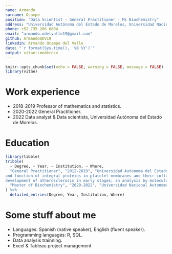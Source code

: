 ```yaml
---
name: Armando
surname: Ocampo
position: "Data Scientist - General Practitioner - Ms Biochemistry"
address: "Universidad Autónoma del Estado de Morelos, Universidad Nacional Autónoma de México"
phone: +52 735 206 6804
email: "armando.odelvalle19@gmail.com"
github: ArmandoODV19
linkedin: Armando Ocampo del Valle
date: "`r format(Sys.time(), '%B %Y')`"
output: vitae::moderncv
---
```


```r
knitr::opts_chunk$set(echo = FALSE, warning = FALSE, message = FALSE)
library(vitae)
```

# Work experience

 * 2018-2019 Professor of mathematics and statistics.
 * 2020-2022 General Practitioner.
 * 2022 Data analyst & Data scientists, Universidad Autónoma del Estado de Morelos.

# Education

```r
library(tibble)
tribble(
  ~ Degree, ~ Year, ~ Institution, ~ Where,
  "General Practitioner", "2012-2019", "Universidad Autonoma del Estado de Morelos", "Obtaining degree by honorable mention for the thesis “Study of the relationship, structure, 
and function of integral proteins in platelet membranes and their influence on the 
development of atherosclerosis in early stages; an analysis by molecular dynamics Morelos, Mexico",
  "Master of Biochemistry", "2020-2022", "Universidad Nacional Autonoma de Mexico", "Morelos, Mexico"
) %>% 
  detailed_entries(Degree, Year, Institution, Where)
```


# Some stuff about me

 * Languages: Spanish (native speaker), English (fluent speaker).
 * Programming languages: R, SQL.
 * Data analysis trainning.
 * Excel & Tableau project management
